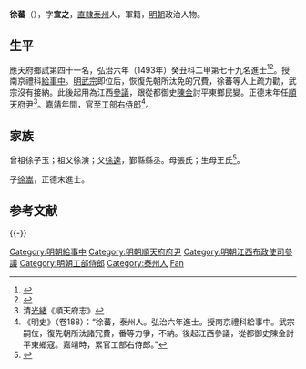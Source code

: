 {{明清人物信息框
| 姓名 = 徐蕃
| 原名 =
| 圖片名稱= 
| 圖片大小 =
| 圖片說明 = 
| 最高職務 =
| 國家 = 大明 
| 爵位 =
| 籍貫 = [[南直隸|直隸]][[揚州府|揚州府]][[泰州|泰州]]
| 族裔 = 
| 字號 = 字宣之
| 諡號 =
| 出生日期 = 生年不詳
| 出生地點 = 
| 逝世日期 = 卒年不詳
| 逝世地點 =
| 墓葬 =
| 配偶 = 
| 親屬 =  子 [[徐嵩|徐嵩]]
| 出身 =
* 弘治六年癸丑科進士出身
| 經歷 =
| 著作 =  
}}
'''徐蕃'''（{{bd|？||？|catIdx=}}），字'''宣之'''，[[南直隸|直隸]][[泰州|泰州]]人，軍籍，[[明朝|明朝]]政治人物。

== 生平 ==
應天府鄉試第四十一名，弘治六年（1493年）癸丑科二甲第七十九名進士<ref>{{Cite book|title=《[[皇明贡举考|皇明贡举考]]》卷五|last=（明）[[张朝瑞|张朝瑞]]|first=|publisher=《续修四库全书》史部第828册|year=|isbn=|location=|pages=}}</ref><ref>{{Cite book|title=贡举志五种 上|last=鲁小俊，江俊伟著|first=|publisher=武汉：武汉大学出版社|year=2009|isbn=978-7-307-07043-1|location=|pages=}}</ref>。授南京禮科[[給事中|給事中]]。[[明武宗|明武宗]]即位后，恢復先朝所汰免的冗費，徐蕃等人上疏力勸，武宗沒有接納。此後起用為江西[[參議|參議]]，跟從都御史[[陈金_(明朝)|陳金]]討平東鄉民變。正德末年任[[順天府尹|順天府尹]]<ref>清[[光緒|光緒]]《順天府志》</ref>。[[嘉靖|嘉靖]]年間，官至[[工部右侍郎|工部右侍郎]]<ref>《明史》（卷188）：“徐蕃，泰州人。弘治六年進士。授南京禮科給事中。武宗嗣位，復先朝所汰諸冗費，番等力爭，不納。後起江西參議，從都御史陳金討平東鄉寇。嘉靖時，累官工部右侍郎。”</ref>。

== 家族 ==
曾祖徐子玉；祖父徐演；父[[徐逵|徐逵]]，鄞縣縣丞。母張氏；生母王氏<ref>{{Cite book|title=天一阁藏明代科举录选刊 登科录 点校本|last=龚延明主编|first=|publisher=宁波出版社|year=2016|isbn=978-7-5526-2320-8|location=宁波|pages=|quote=《天一閣藏明代科舉錄選刊.登科錄》之《弘治六年癸丑科進士登科錄》}}</ref>。

子[[徐嵩|徐嵩]]，正德末進士。

==参考文献==
{{reflist}}

{{-}}
{{start box}}
{{s-off}}
{{succession box|[[童瑞|童　瑞]]|[[張璉_(弘治進士)|張　璉]]|[[明朝|明朝]][[順天府府尹|順天府府尹]]|<small>正德十六年（1521年）上任</small>}}
{{end box}}

{{弘治六年癸丑科殿試金榜}}
{{DEFAULTSORT:Xu徐}}
[[Category:明朝給事中|Category:明朝給事中]]
[[Category:明朝順天府府尹|Category:明朝順天府府尹]]
[[Category:明朝江西布政使司參議|Category:明朝江西布政使司參議]]
[[Category:明朝工部侍郎|Category:明朝工部侍郎]]
[[Category:泰州人|Category:泰州人]]
[[Category:徐姓|Fan]]